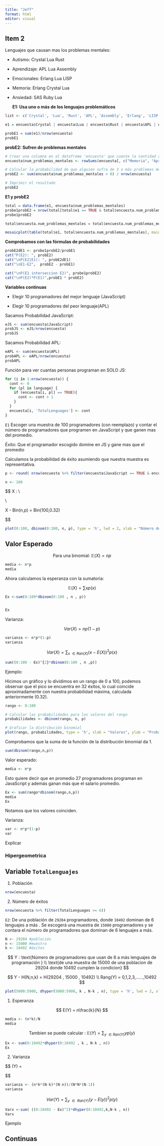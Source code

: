 ```yaml
---
title: "Jeff"
format: html
editor: visual
---
```


## Item 2

Lenguajes que causan mas los problemas mentales:

-   Autismo: Crystal Lua Rust

-   Aprendizaje: APL Lua Assembly

-   Emocionales: Erlang Lua LISP

-   Memoria: Erlang Crystal Lua

-   Ansiedad: SAS Ruby Lua

    **E1: Usa uno o más de los lenguajes problemáticos**

```r
list <- c('Crystal', 'Lua', 'Rust', 'APL', 'Assembly', 'Erlang', 'LISP', 'SAS')

e1 = encuesta$Crystal | encuesta$Lua | encuesta$Rust | encuesta$APL | encuesta$Assembly | encuesta$Erlang | encuesta$LISP | encuesta$SAS

probE1 = sum(e1)/nrow(encuesta)
probE1
```

**probE2: Sufren de problemas mentales**

```r
# Crear una columna en el dataframe 'encuesta' que cuente la cantidad de problemas mentales (valores TRUE)
encuesta$num_problemas_mentales <- rowSums(encuesta[, c("Memoria", "Aprendizaje", "Autismo", "Ansiedad", "Emocional")])

# Calcular la probabilidad de que alguien sufra de 3 o más problemas mentales
probE2 <- sum(encuesta$num_problemas_mentales > 0) / nrow(encuesta)

# Imprimir el resultado
probE2
```

**E1 y probE2**

```r
total = data.frame(e1, encuesta$num_problemas_mentales)
probe1probE2 = nrow(total[total$e1 == TRUE & total$encuesta.num_problemas_mentales > 0,])/nrow(total)
probe1probE2

total$encuesta.num_problemas_mentales = total$encuesta.num_problemas_mentales > 0

mosaicplot(table(total$e1, total$encuesta.num_problemas_mentales), main = "Problemas mentales y lenguajes problemáticos")
```

**Comprobamos con las fórmulas de probabilidades**

```r
probE2dE1 <- probe1probE2/probE1
cat("P(E2): ", probE2)
cat("\nP(E2|E1): ", probE2dE1)
cat("\nE1-E2",  probE2 - probE1)

cat("\nP(E1 interseccion E2)", probe1probE2)
cat("\nP(E2)*P(E1)",probE1 * probE2)
```

**Variables continuas**

-   Elegir 10 programadores del mejor lenguaje (JavaScript)

-   Elegir 10 programadores del peor lenguaje(APL)

Sacamos Probabilidad JavaScript:

```r
eJS <- sum(encuesta$JavaScript)
probJS <- eJS/nrow(encuesta)
probJS
```

Sacamos Probabilidad APL:

```r
eAPL <- sum(encuesta$APL)
probAPL <- eAPL/nrow(encuesta)
probAPL
```

Función para ver cuantas personas programan en SOLO JS:\

```r
for (i in 1:nrow(encuesta)) {
  cont <- 0
  for (pl in language) {
    if (encuesta[i, pl] == TRUE){
      cont <- cont + 1
    }
  }
  encuesta[i, 'TotalLenguages'] <- cont
}
```

`E1` Escoger una muestra de 100 programadores (con reemplazo) y contar el número de programadores que programen en JavaScript y que ganen mas del promedio.

Éxito: Que el programador escogido domine en JS y gane mas que el promedio

Calculamos la probabilidad de éxito asumiendo que nuestra muestra es representativa.

```r
p <- round( nrow(encuesta %>% filter(encuesta$JavaScript == TRUE & encuesta$Salary > promedio))/nrow(encuesta) ,2)

```

```r
n <- 100
```

\$\$ X : \text{Número de programadores que solo programen en JavaScript y ganan mas que el promedio en una muestra de 100 programadores} \\

\text{Rango(X) = 0 ,1 ,2 ,3 ,4 ,5 ,6 ,7 ........,100} \\

X - Bin(n,p) = Bin(100,0.32)

\$\$

```r
plot(0:100, dbinom(0:100, n, p), type = 'h', lwd = 2, xlab = "Número de éxitos", ylab = "Probabilidad", main = "Distribución Binomial")
```

## Valor Esperado

$$ 
\text{Para una binomial: }   \mathbb{E}(X) =  np 
$$

```r
media <- n*p
media
```

Ahora calculamos la esperanza con la sumatoria:

$$
\mathbb{E}(X) = \sum xp(x)
$$

```r
Ex <-sum(0:100*dbinom(0:100 , n , p))


Ex
```

Varianza:

$$
Var(X) = np(1-p)
$$

```r
varianza <- n*p*(1-p)
varianza
```

$$
Var(X) = \sum_{x \text{ } \in Ran(X)}(x-E(X))^{2}p(x)
$$

```r
sum((0:100 - Ex)^{2}*dbinom(0:100 , n ,p))
```

Ejemplo:

Hicimos un gráfico y lo dividimos en un rango de 0 a 100, podemos observar que el pico se encuentra en 32 éxitos, lo cual coincide aproximadamente con nuestra probabilidad máxima, calculada anteriormente (0.32).

```r
rango <- 0:100

# Calcular las probabilidades para los valores del rango
probabilidades <- dbinom(rango, n, p)

# Graficar la distribución binomial
plot(rango, probabilidades, type = 'h', xlab = "Valores", ylab = "Probabilidades", main = "Distribución Binomial")
```

Comprobamos que la suma de la función de la distribución binomial da 1.

```r
sum(dbinom(rango,n,p))
```

Valor esperado:

```r
media <- n*p
```

Esto quiere decir que en promedio 27 programadores programan en JavaScript y además ganan más que el salario promedio.

```r
Ex <- sum(rango*dbinom(rango,n,p))
media
Ex
```

Notamos que los valores coinciden.

Varianza:

```r
var <- n*p*(1-p)
var
```

Explicar

### Hipergeometrica

## Variable `TotalLenguajes`

1)  Población

```r
nrow(encuesta)
```

2)  Número de éxitos

```r
nrow(encuesta %>% filter(TotalLenguages >= 6))
```

`E2`: De una población de `29204` programadores, donde `10492` dominan de 6 lenguajes a más . Se escogerá una muestra de `15000` programadores y se contara el número de programadores que dominan de 6 lenguajes a más.

```r
N <- 29204 #población
n <- 15000 #muestra
k <- 10492 #éxitos
```

$$
Y : \text{Número de programadores que usan de 6 a más lenguajes de programación } \\
\text{de una muestra de 15000 de una poblacion de 29204 donde 10492 cumplen la condicion}
$$

$$
Y - H(N,n,k) = H(29204 , 15000 , 10492) \\
Rang(Y) = 0,1,2,3,......,10492
$$

```r
plot(5000:5900, dhyper(5000:5900, k , N-k , n), type = 'h', lwd = 2, xlab = "Número de éxitos", ylab = "Probabilidad", main = "Distribución Hipergeometrica")
```

1)  Esperanza

$$
   E(Y) = n\frac{k}{N}
$$

```r
media <- (n*k)/N
media
```

$$\text{Tambien se puede calcular : } \mathbb{E}(Y) = \sum_{y \text{ } \in \text{} Ran(Y) } yp(y) $$

```r
Ex <- sum(0:10492*dhyper(0:10492 , k , N-k , n))
Ex
```

2)  Varianza

\$\$ \text{Var}(Y) = \frac{n \cdot k \cdot (N - k) \cdot (N - n)}{N^2 \cdot (N - 1)}

\$\$

```r
varianza <- (n*k*(N-k)*(N-n))/(N*N*(N-1))
varianza
```

$$
Var(Y) = \sum_{y \text{ } \in \text{ } Ran(Y)}(y-E(y))^{2}p(y)
$$

```r
Varx <-sum( ((0:10492 - Ex)^2)*dhyper(0:10492,k,N-k , n))
Varx
```

Ejemplo

## Continuas
